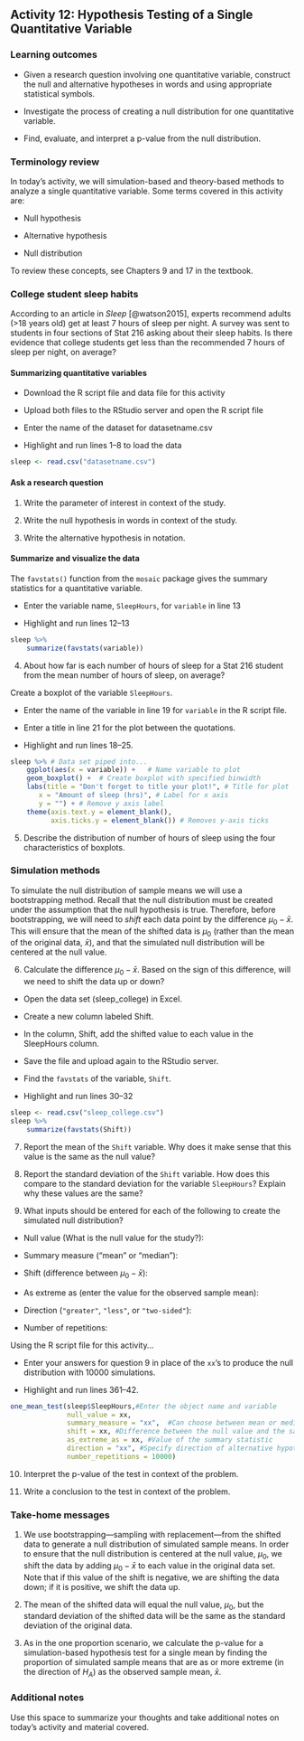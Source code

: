 ## Activity 12: Hypothesis Testing of a Single Quantitative Variable

\setstretch{1}

### Learning outcomes

* Given a research question involving one quantitative variable, construct the null and alternative hypotheses
in words and using appropriate statistical symbols.

* Investigate the process of creating a null distribution for one quantitative variable.

* Find, evaluate, and interpret a p-value from the null distribution.

### Terminology review

In today's activity, we will simulation-based and theory-based methods to analyze a single quantitative variable.  Some terms covered in this activity are:

* Null hypothesis

* Alternative hypothesis

* Null distribution

To review these concepts, see Chapters 9 and 17 in the textbook.

### College student sleep habits

According to an article in *Sleep* [@watson2015], experts recommend adults (>18 years old) get at least 7 hours of sleep per night. A survey was sent to students in four sections of Stat 216 asking about their sleep habits.  Is there evidence that college students get less than the recommended 7 hours of sleep per night, on average?

#### Summarizing quantitative variables {-}

* Download the R script file and data file for this activity

* Upload both files to the RStudio server and open the R script file

* Enter the name of the dataset for datasetname.csv 

* Highlight and run lines 1--8 to load the data

```r
sleep <- read.csv("datasetname.csv")
```

#### Ask a research question {-}

1. Write the parameter of interest in context of the study.

\vspace{1in}

2. Write the null hypothesis in words in context of the study.

\vspace{1in}

3. Write the alternative hypothesis in notation.

\vspace{0.4in}

#### Summarize and visualize the data {-}

The `favstats()` function from the `mosaic` package gives the summary statistics for a quantitative variable.

* Enter the variable name, `SleepHours`, for `variable` in line 13

* Highlight and run lines 12--13

```r
sleep %>%
    summarize(favstats(variable))
```
4. About how far is each number of hours of sleep for a Stat 216 student from the mean number of hours of sleep, on average?

\vspace{0.3in}

Create a boxplot of the variable `SleepHours`.

* Enter the name of the variable in line 19 for `variable` in the R script file. 

* Enter a title in line 21 for the plot between the quotations.

* Highlight and run lines 18--25.

```r
sleep %>% # Data set piped into...
    ggplot(aes(x = variable)) +   # Name variable to plot
    geom_boxplot() +  # Create boxplot with specified binwidth
    labs(title = "Don't forget to title your plot!", # Title for plot
       x = "Amount of sleep (hrs)", # Label for x axis
       y = "") + # Remove y axis label
    theme(axis.text.y = element_blank(), 
          axis.ticks.y = element_blank()) # Removes y-axis ticks
```
5. Describe the distribution of number of hours of sleep using the four characteristics of boxplots.

\vspace{1in}


### Simulation methods {-}

To simulate the null distribution of sample means we will use a bootstrapping method.  Recall that the null distribution must be created under the assumption that the null hypothesis is true.  Therefore, before bootstrapping, we will need to *shift* each data point by the difference $\mu_0 - \bar{x}$.  This will ensure that the mean of the shifted data is $\mu_0$ (rather than the mean of the original data, $\bar{x}$), and that the simulated null distribution will be centered at the null value.  

6. Calculate the difference $\mu_0 - \bar{x}$.  Based on the sign of this difference, will we need to shift the data up or down?

\vspace{0.3in}

* Open the data set (sleep_college) in Excel. 

* Create a new column labeled Shift.

* In the column, Shift, add the shifted value to each value in the SleepHours column.

* Save the file and upload again to the RStudio server.

* Find the `favstats` of the variable, `Shift`.

* Highlight and run lines 30--32

```r
sleep <- read.csv("sleep_college.csv")
sleep %>%
    summarize(favstats(Shift))
```
7. Report the mean of the `Shift` variable.  Why does it make sense that this value is the same as the null value?

\vspace{0.9in}

8. Report the standard deviation of the `Shift` variable. How does this compare to the standard deviation for the variable `SleepHours`?  Explain why these values are the same?

\vspace{0.9in}

9. What inputs should be entered for each of the following to create the simulated null distribution?
\vspace{1mm}

* Null value (What is the null value for the study?):

\vspace{.15in}
* Summary measure ("mean" or "median"):

\vspace{0.15in}
* Shift (difference between $\mu_0 -\bar{x}$):

\vspace{0.15in}

* As extreme as (enter the value for the observed sample mean):

\vspace{.15in}
* Direction (`"greater"`, `"less"`, or `"two-sided"`):

\vspace{.15in}

* Number of repetitions:

\vspace{.15in}

Using the R script file for this activity...

* Enter your answers for question 9 in place of the `xx`'s to produce the null distribution with 10000 simulations.

* Highlight and run lines 361--42.

```r
one_mean_test(sleep$SleepHours,#Enter the object name and variable
              null_value = xx,
              summary_measure = "xx",  #Can choose between mean or median
              shift = xx, #Difference between the null value and the sample mean
              as_extreme_as = xx, #Value of the summary statistic
              direction = "xx", #Specify direction of alternative hypothesis
              number_repetitions = 10000)
```
10. Interpret the p-value of the test in context of the problem.

\vspace{1in}

11. Write a conclusion to the test in context of the problem.

\vspace{1in}


### Take-home messages

1.	We use bootstrapping---sampling with replacement---from the shifted data to generate a null distribution of simulated sample means. In order to ensure that the null distribution is centered at the null value, $\mu_0$, we shift the data by adding $\mu_0 - \bar{x}$ to each value in the original data set. Note that if this value of the shift is negative, we are shifting the data down; if it is positive, we shift the data up.

2.  The mean of the shifted data will equal the null value, $\mu_0$, but the standard deviation of the shifted data will be the same as the standard deviation of the original data.

3.  As in the one proportion scenario, we calculate the p-value for a simulation-based hypothesis test for a single mean by finding the proportion of simulated sample means that are as or more extreme (in the direction of $H_A$) as the observed sample mean, $\bar{x}$.


### Additional notes

Use this space to summarize your thoughts and take additional notes on today's activity and material covered.

\newpage
